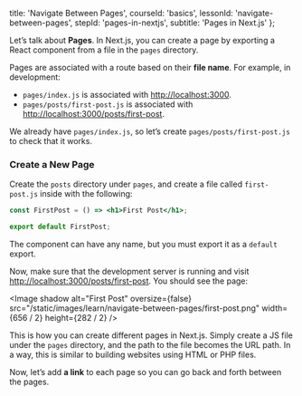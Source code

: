 
  title: 'Navigate Between Pages',
  courseId: 'basics',
  lessonId: 'navigate-between-pages',
  stepId: 'pages-in-nextjs',
  subtitle: 'Pages in Next.js'
};

Let’s talk about **Pages**. In Next.js, you can create a page by exporting a React component from a file in the `pages` directory.

Pages are associated with a route based on their **file name**. For example, in development:

- `pages/index.js` is associated with [http://localhost:3000](http://localhost:3000).
- `pages/posts/first-post.js` is associated with [http://localhost:3000/posts/first-post](http://localhost:3000/posts/first-post).

We already have `pages/index.js`, so let’s create `pages/posts/first-post.js` to check that it works.

### Create a New Page

Create the `posts` directory under `pages`, and create a file called `first-post.js` inside with the following:

```jsx
const FirstPost = () => <h1>First Post</h1>;

export default FirstPost;
```

The component can have any name, but you must export it as a `default` export.

Now, make sure that the development server is running and visit [http://localhost:3000/posts/first-post](http://localhost:3000/posts/first-post). You should see the page:

<Image
  shadow
  alt="First Post"
  oversize={false}
  src="/static/images/learn/navigate-between-pages/first-post.png"
  width={656 / 2}
  height={282 / 2}
/>

This is how you can create different pages in Next.js. Simply create a JS file under the `pages` directory, and the path to the file becomes the URL path. In a way, this is similar to building websites using HTML or PHP files.

Now, let’s add **a link** to each page so you can go back and forth between the pages.

